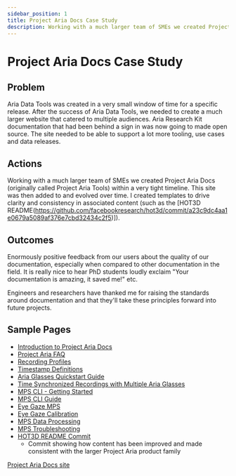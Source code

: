 ```yaml
---
sidebar_position: 1
title: Project Aria Docs Case Study
description: Working with a much larger team of SMEs we created Project Aria Docs (originally called Project Aria Tools) within a very tight timeline.
---
```


# Project Aria Docs Case Study

## Problem
Aria Data Tools was created in a very small window of time for a specific release. After the success of Aria Data Tools, we needed to create a much larger website that catered to multiple audiences. Aria Research Kit documentation that had been behind a sign in was now going to made open source. The site needed to be able to support a lot more tooling, use cases and data releases.

## Actions
Working with a much larger team of SMEs we created Project Aria Docs (originally called Project Aria Tools) within a very tight timeline. This site was then added to and evolved over time. I created templates to drive clarity and consistency in associated content (such as the [HOT3D README(https://github.com/facebookresearch/hot3d/commit/a23c9dc4aa1e0679a5089af376e7cbd32434c2f5)]).

## Outcomes
Enormously positive feedback from our users about the quality of our documentation, especially when compared to other documentation in the field. It is really nice to hear PhD students loudly exclaim "Your documentation is amazing, it saved me!" etc.

Engineers and researchers have thanked me for raising the standards around documentation and that they'll take these principles forward into future projects.

## Sample Pages

* [Introduction to Project Aria Docs](/aria_docs/intro.md)
* [Project Aria FAQ](/aria_docs/faq.mdx)
* [Recording Profiles](/aria_docs/recording_profiles.mdx)
* [Timestamp Definitions](/aria_docs/timestamps_in_aria_vrs.mdx)
* [Aria Glasses Quickstart Guide](/aria_docs/ARK_quickstart.mdx)
* [Time Synchronized Recordings with Multiple Aria Glasses](/aria_docs/ticsync.mdx)
* [MPS CLI - Getting Started](/aria_docs/mps_cli_getting_started.mdx)
* [MPS CLI Guide](/aria_docs/mps_cli_guide.mdx)
* [Eye Gaze MPS](/aria_docs/mps_eye_gaze.mdx)
* [Eye Gaze Calibration](/aria_docs/eye_gaze_calibration.mdx)
* [MPS Data Processing](/aria_docs/mps_processing.mdx)
* [MPS Troubleshooting](/aria_docs/mps_troubleshooting.mdx)
* [HOT3D README Commit](https://github.com/facebookresearch/hot3d/commit/a23c9dc4aa1e0679a5089af376e7cbd32434c2f5)
    * Commit showing how content has been improved and made consistent with the larger Project Aria product family

[Project Aria Docs site](https://facebookresearch.github.io/projectaria_tools/docs/intro)